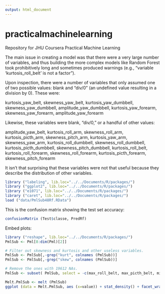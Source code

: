```yaml
---
output: html_document
---
```

# practicalmachinelearning
Repository for JHU Coursera Practical Machine Learning

The main issue in creating a model was that there were a very large number of variables, and thus building the more complex models like Random Forest took prohibitively long and sometimes produced warnings (e.g., "variable 'kurtosis_roll_belt' is not a factor").

Upon inspection, there were a number of variables that only assumed one of two possible values: blank and "div/0" (an undefined value resulting in a division by 0). These were:

kurtosis_yaw_belt, skewness_yaw_belt, kurtosis_yaw_dumbbell, skewness_yaw_dumbbell, amplitude_yaw_dumbbell, kurtosis_yaw_forearm, skewness_yaw_forearm, amplitude_yaw_forearm

Likewise, these variables were blank, "div/0," or a handful of other values:

amplitude_yaw_belt, kurtosis_roll_arm, skewness_roll_arm, kurtosis_picth_arm, skewness_pitch_arm, kurtosis_yaw_arm, skewness_yaw_arm, kurtosis_roll_dumbbell, skewness_roll_dumbbell, kurtosis_picth_dumbbell, skewness_pitch_dumbbell, kurtosis_roll_belt, kurtosis_roll_forearm, skewness_roll_forearm, kurtosis_picth_forearm, skewness_pitch_forearm

It isn't that surprising that these variables were not that useful because they describe the distribution of other variables.

```r
library ("labeling", lib.loc="../../Documents/R/packages/")
library ("ggplot2", lib.loc="../../Documents/R/packages/")
library ("e1071", lib.loc="../../Documents/R/packages/")
library ("caret", lib.loc="../../Documents/R/packages/")
load ("data/PmlSub48Rf.RData")
```

This is the confusion matrix showing the test set accuracy:

```r
confusionMatrix (Test$classe, PredRf)
```

Embed plots:

```r
library ("reshape", lib.loc="../../Documents/R/packages/")
PmlSub <- Pml[8:dim(Pml)[2]]

# Filter out skewness and kurtosis and other useless variables.
PmlSub <- PmlSub[,-grep("kurt", colnames (PmlSub))]
PmlSub <- PmlSub[,-grep("skew", colnames (PmlSub))]

# Remove the ones with 19612 NAs.
PmlSub <- subset( PmlSub, select = -c(max_roll_belt, max_picth_belt, min_roll_belt, min_pitch_belt, amplitude_pitch_belt, var_total_accel_belt, avg_roll_belt, stddev_roll_belt, var_roll_belt, avg_pitch_belt, stddev_pitch_belt, var_pitch_belt, avg_yaw_belt, var_accel_arm, avg_roll_arm, stddev_roll_arm, var_roll_arm, avg_pitch_arm, stddev_pitch_arm, var_pitch_arm, avg_yaw_arm, stddev_yaw_arm, var_yaw_arm, max_roll_arm, max_picth_arm, max_yaw_arm, min_roll_arm, min_pitch_arm, min_yaw_arm, amplitude_roll_arm, amplitude_pitch_arm, amplitude_yaw_arm, max_roll_dumbbell, max_picth_dumbbell, min_roll_dumbbell, min_pitch_dumbbell, amplitude_roll_dumbbell, amplitude_pitch_dumbbell, var_accel_dumbbell, avg_roll_dumbbell, stddev_roll_dumbbell, var_roll_dumbbell, avg_pitch_dumbbell, stddev_pitch_dumbbell, var_pitch_dumbbell, avg_yaw_dumbbell, stddev_yaw_dumbbell, var_yaw_dumbbell, max_roll_forearm, max_picth_forearm, min_roll_forearm, min_pitch_forearm, amplitude_roll_forearm, amplitude_pitch_forearm, var_accel_forearm, avg_roll_forearm, stddev_roll_forearm, var_roll_forearm, avg_pitch_forearm, stddev_pitch_forearm, var_pitch_forearm, avg_yaw_forearm, stddev_yaw_forearm, var_yaw_forearm) )

```


```r
Melt.PmlSub <- melt (PmlSub)
ggplot (data = Melt.PmlSub, aes (x=value)) + stat_density() + facet_wrap (~variable, scales = "free")
```
